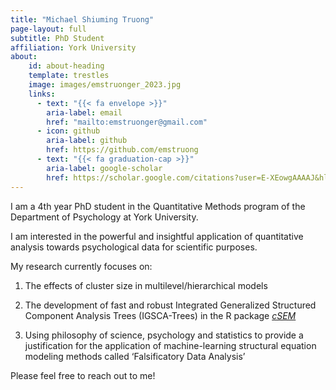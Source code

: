 ```yaml
---
title: "Michael Shiuming Truong"
page-layout: full
subtitle: PhD Student
affiliation: York University
about: 
    id: about-heading
    template: trestles
    image: images/emstruonger_2023.jpg
    links: 
      - text: "{{< fa envelope >}}"
        aria-label: email
        href: "mailto:emstruonger@gmail.com"
      - icon: github
        aria-label: github
        href: https://github.com/emstruong
      - text: "{{< fa graduation-cap >}}"
        aria-label: google-scholar
        href: https://scholar.google.com/citations?user=E-XEowgAAAAJ&hl=en&oi=sra
---
```


::: {#about-me}
I am a 4th year PhD student in the Quantitative Methods program of the Department of Psychology at York University.

I am interested in the powerful and insightful application of quantitative analysis towards psychological data for scientific purposes.

My research currently focuses on:

1.  The effects of cluster size in multilevel/hierarchical models

2.  The development of fast and robust Integrated Generalized Structured Component Analysis Trees (IGSCA-Trees) in the R package [*cSEM*](https://github.com/FloSchuberth/cSEM)

3.  Using philosophy of science, psychology and statistics to provide a justification for the application of machine-learning structural equation modeling methods called 'Falsificatory Data Analysis'

Please feel free to reach out to me!
:::
